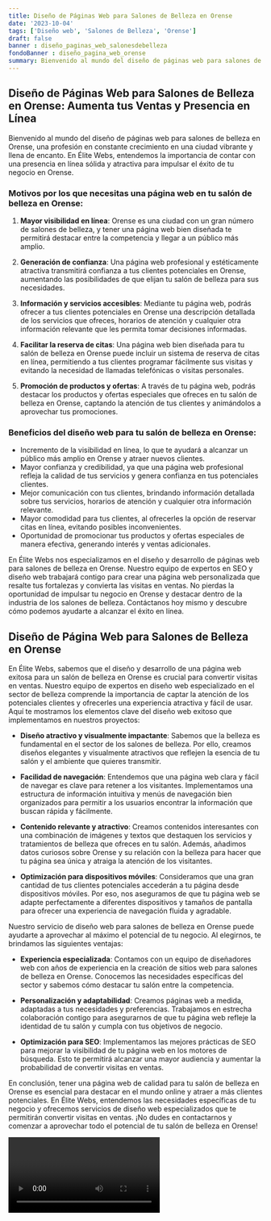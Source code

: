 ```yaml
---
title: Diseño de Páginas Web para Salones de Belleza en Orense
date: '2023-10-04'
tags: ['Diseño web', 'Salones de Belleza', 'Orense']
draft: false
banner : diseño_paginas_web_salonesdebelleza
fondoBanner : diseño_pagina_web_orense
summary: Bienvenido al mundo del diseño de páginas web para salones de belleza en Orense, una profesión en constante crecimiento en una ciudad vibrante y llena de encanto. En Élite Webs, entendemos la importancia de contar con una presencia en línea sólida y atractiva para impulsar el éxito de tu negocio en Orense.
---
```


## Diseño de Páginas Web para Salones de Belleza en Orense: Aumenta tus Ventas y Presencia en Línea

Bienvenido al mundo del diseño de páginas web para salones de belleza en Orense, una profesión en constante crecimiento en una ciudad vibrante y llena de encanto. En Élite Webs, entendemos la importancia de contar con una presencia en línea sólida y atractiva para impulsar el éxito de tu negocio en Orense.

### Motivos por los que necesitas una página web en tu salón de belleza en Orense:

1. **Mayor visibilidad en línea**: Orense es una ciudad con un gran número de salones de belleza, y tener una página web bien diseñada te permitirá destacar entre la competencia y llegar a un público más amplio.

2. **Generación de confianza**: Una página web profesional y estéticamente atractiva transmitirá confianza a tus clientes potenciales en Orense, aumentando las posibilidades de que elijan tu salón de belleza para sus necesidades.

3. **Información y servicios accesibles**: Mediante tu página web, podrás ofrecer a tus clientes potenciales en Orense una descripción detallada de los servicios que ofreces, horarios de atención y cualquier otra información relevante que les permita tomar decisiones informadas.

4. **Facilitar la reserva de citas**: Una página web bien diseñada para tu salón de belleza en Orense puede incluir un sistema de reserva de citas en línea, permitiendo a tus clientes programar fácilmente sus visitas y evitando la necesidad de llamadas telefónicas o visitas personales.

5. **Promoción de productos y ofertas**: A través de tu página web, podrás destacar los productos y ofertas especiales que ofreces en tu salón de belleza en Orense, captando la atención de tus clientes y animándolos a aprovechar tus promociones.

### Beneficios del diseño web para tu salón de belleza en Orense:

- Incremento de la visibilidad en línea, lo que te ayudará a alcanzar un público más amplio en Orense y atraer nuevos clientes.
- Mayor confianza y credibilidad, ya que una página web profesional refleja la calidad de tus servicios y genera confianza en tus potenciales clientes.
- Mejor comunicación con tus clientes, brindando información detallada sobre tus servicios, horarios de atención y cualquier otra información relevante.
- Mayor comodidad para tus clientes, al ofrecerles la opción de reservar citas en línea, evitando posibles inconvenientes.
- Oportunidad de promocionar tus productos y ofertas especiales de manera efectiva, generando interés y ventas adicionales.

En Élite Webs nos especializamos en el diseño y desarrollo de páginas web para salones de belleza en Orense. Nuestro equipo de expertos en SEO y diseño web trabajará contigo para crear una página web personalizada que resalte tus fortalezas y convierta las visitas en ventas. No pierdas la oportunidad de impulsar tu negocio en Orense y destacar dentro de la industria de los salones de belleza. Contáctanos hoy mismo y descubre cómo podemos ayudarte a alcanzar el éxito en línea.

<GifSeo />

<Cta />

## Diseño de Página Web para Salones de Belleza en Orense

En Élite Webs, sabemos que el diseño y desarrollo de una página web exitosa para un salón de belleza en Orense es crucial para convertir visitas en ventas. Nuestro equipo de expertos en diseño web especializado en el sector de belleza comprende la importancia de captar la atención de los potenciales clientes y ofrecerles una experiencia atractiva y fácil de usar. Aquí te mostramos los elementos clave del diseño web exitoso que implementamos en nuestros proyectos:

- **Diseño atractivo y visualmente impactante**: Sabemos que la belleza es fundamental en el sector de los salones de belleza. Por ello, creamos diseños elegantes y visualmente atractivos que reflejen la esencia de tu salón y el ambiente que quieres transmitir.

- **Facilidad de navegación**: Entendemos que una página web clara y fácil de navegar es clave para retener a los visitantes. Implementamos una estructura de información intuitiva y menús de navegación bien organizados para permitir a los usuarios encontrar la información que buscan rápida y fácilmente.

- **Contenido relevante y atractivo**: Creamos contenidos interesantes con una combinación de imágenes y textos que destaquen los servicios y tratamientos de belleza que ofreces en tu salón. Además, añadimos datos curiosos sobre Orense y su relación con la belleza para hacer que tu página sea única y atraiga la atención de los visitantes.

- **Optimización para dispositivos móviles**: Consideramos que una gran cantidad de tus clientes potenciales accederán a tu página desde dispositivos móviles. Por eso, nos aseguramos de que tu página web se adapte perfectamente a diferentes dispositivos y tamaños de pantalla para ofrecer una experiencia de navegación fluida y agradable.

Nuestro servicio de diseño web para salones de belleza en Orense puede ayudarte a aprovechar al máximo el potencial de tu negocio. Al elegirnos, te brindamos las siguientes ventajas:

- **Experiencia especializada**: Contamos con un equipo de diseñadores web con años de experiencia en la creación de sitios web para salones de belleza en Orense. Conocemos las necesidades específicas del sector y sabemos cómo destacar tu salón entre la competencia.

- **Personalización y adaptabilidad**: Creamos páginas web a medida, adaptadas a tus necesidades y preferencias. Trabajamos en estrecha colaboración contigo para asegurarnos de que tu página web refleje la identidad de tu salón y cumpla con tus objetivos de negocio.

- **Optimización para SEO**: Implementamos las mejores prácticas de SEO para mejorar la visibilidad de tu página web en los motores de búsqueda. Esto te permitirá alcanzar una mayor audiencia y aumentar la probabilidad de convertir visitas en ventas.

En conclusión, tener una página web de calidad para tu salón de belleza en Orense es esencial para destacar en el mundo online y atraer a más clientes potenciales. En Élite Webs, entendemos las necesidades específicas de tu negocio y ofrecemos servicios de diseño web especializados que te permitirán convertir visitas en ventas. ¡No dudes en contactarnos y comenzar a aprovechar todo el potencial de tu salón de belleza en Orense!

<Video />

<CtaBot job='Salones de Belleza' city='Orense'/>

<Gmaps query='Orense+españa+maps' />